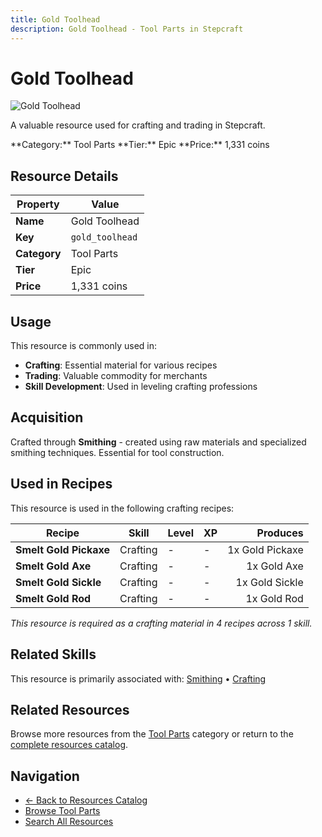 ```yaml
---
title: Gold Toolhead
description: Gold Toolhead - Tool Parts in Stepcraft
---
```


# Gold Toolhead

<div className="flex items-start gap-6 mb-8">
  <div className="flex-shrink-0">
    <img src="/assets/resources/smithing/gold_toolhead.png" alt="Gold Toolhead" className="w-24 h-24 border rounded-lg" />
  </div>
  <div className="flex-1">
    <div className="space-y-2">
      <p className="text-lg text-muted-foreground">A valuable resource used for crafting and trading in Stepcraft.</p>
      <div className="flex flex-wrap gap-4 text-sm">
        <span className="px-2 py-1 bg-blue-100 dark:bg-blue-900 rounded-md">
          **Category:** Tool Parts
        </span>
        <span className="px-2 py-1 bg-purple-100 dark:bg-purple-900 rounded-md">
          **Tier:** Epic
        </span>
        <span className="px-2 py-1 bg-green-100 dark:bg-green-900 rounded-md">
          **Price:** 1,331 coins
        </span>
      </div>
    </div>
  </div>
</div>

## Resource Details

| Property | Value |
|----------|-------|
| **Name** | Gold Toolhead |
| **Key** | `gold_toolhead` |
| **Category** | Tool Parts |
| **Tier** | Epic |
| **Price** | 1,331 coins |


## Usage

This resource is commonly used in:

- **Crafting**: Essential material for various recipes
- **Trading**: Valuable commodity for merchants
- **Skill Development**: Used in leveling crafting professions


## Acquisition

Crafted through **Smithing** - created using raw materials and specialized smithing techniques. Essential for tool construction.


## Used in Recipes

This resource is used in the following crafting recipes:

| Recipe | Skill | Level | XP | Produces |
|--------|-------|-------|----|---------:|
| **Smelt Gold Pickaxe** | Crafting | - | - | 1x Gold Pickaxe |
| **Smelt Gold Axe** | Crafting | - | - | 1x Gold Axe |
| **Smelt Gold Sickle** | Crafting | - | - | 1x Gold Sickle |
| **Smelt Gold Rod** | Crafting | - | - | 1x Gold Rod |

*This resource is required as a crafting material in 4 recipes across 1 skill.*


## Related Skills

This resource is primarily associated with: [Smithing](/docs/skills/individual/smithing) • [Crafting](/docs/skills/individual/crafting)

## Related Resources

Browse more resources from the [Tool Parts](/docs/resources#tool-parts) category or return to the [complete resources catalog](/docs/resources).

## Navigation

- [← Back to Resources Catalog](/docs/resources)
- [Browse Tool Parts](/docs/resources#tool-parts)
- [Search All Resources](/search)
